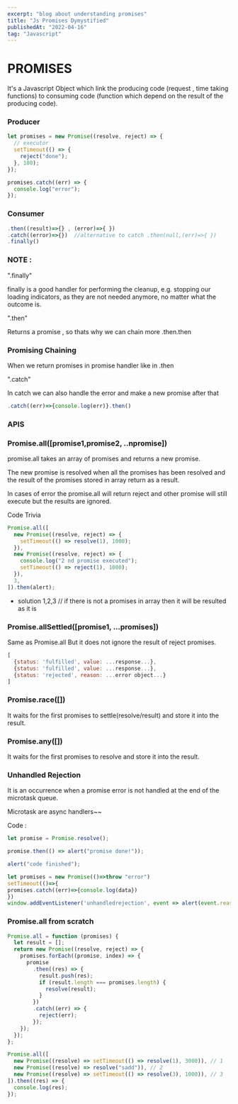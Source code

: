 ```yaml
---
excerpt: "blog about understanding promises"
title: "Js Promises Dymystified"
publishedAt: "2022-04-16"
tag: "Javascript"
---
```


# PROMISES

It's a Javascript Object which link the producing code (request , time taking functions) to consuming code (function which depend on the result of the producing code).

### Producer

```jsx
let promises = new Promise((resolve, reject) => {
  // executor
  setTimeout(() => {
    reject("done");
  }, 100);
});

promises.catch((err) => {
  console.log("error");
});
```

### Consumer

```jsx
.then((result)=>{} , (error)=>{ })
.catch((error)=>{})  //alternative to catch .then(null,(err)=>{ })
.finally()

```

### NOTE :

".finally"

finally is a good handler for performing the cleanup, e.g. stopping our loading indicators, as they are not needed anymore, no matter what the outcome is.

".then"

Returns a promise , so thats why we can chain more .then.then

### Promising Chaining

When we return promises in promise handler like in .then

".catch"

In catch we can also handle the error and make a new promise after that

```jsx
.catch((err)=>{console.log(err)}.then()
```

### APIS

### Promise.all([promise1,promise2, ..npromise])

promise.all takes an array of promises and returns a new promise.

The new promise is resolved when all the promises has been resolved and the result of the promises stored in array return as a result.

In cases of error the promise.all will return reject and other promise will still execute but the results are ignored.

Code Trivia

```jsx
Promise.all([
  new Promise((resolve, reject) => {
    setTimeout(() => resolve(1), 1000);
  }),
  new Promise((resolve, reject) => {
    console.log("2 nd promise executed");
    setTimeout(() => reject(1), 1000);
  }),
  3,
]).then(alert);
```

- solution
  1,2,3 // if there is not a promises in array then it will be resulted as it is

### Promise.allSettled([promise1, ...promises])

Same as Promise.all But it does not ignore the result of reject promises.

```jsx
[
  {status: 'fulfilled', value: ...response...},
  {status: 'fulfilled', value: ...response...},
  {status: 'rejected', reason: ...error object...}
]
```

### Promise.race([])

It waits for the first promises to settle(resolve/result) and store it into the result.

### Promise.any([])

It waits for the first promises to resolve and store it into the result.

### Unhandled Rejection

It is an occurrence when a promise error is not handled at the end of the microtask queue.

Microtask are async handlers~~

Code :

```jsx
let promise = Promise.resolve();

promise.then(() => alert("promise done!"));

alert("code finished");
```

```jsx
let promises = new Promise(()=>throw "error")
setTimeout(()=>{
promises.catch((err)=>{console.log(data})
})
window.addEventListener('unhandledrejection', event => alert(event.reason));
```

### Promise.all from scratch

```jsx
Promise.all = function (promises) {
  let result = [];
  return new Promise((resolve, reject) => {
    promises.forEach((promise, index) => {
      promise
        .then((res) => {
          result.push(res);
          if (result.length === promises.length) {
            resolve(result);
          }
        })
        .catch((err) => {
          reject(err);
        });
    });
  });
};

Promise.all([
  new Promise((resolve) => setTimeout(() => resolve(1), 3000)), // 1
  new Promise((resolve) => resolve("sadd")), // 2
  new Promise((resolve) => setTimeout(() => resolve(3), 1000)), // 3
]).then((res) => {
  console.log(res);
});
```
